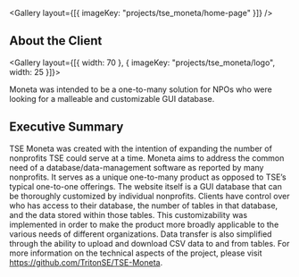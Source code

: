 
<Gallery layout={[{ imageKey: "projects/tse_moneta/home-page" }]} />

## About the Client

<Gallery layout={[{ width: 70 }, { imageKey: "projects/tse_moneta/logo", width: 25 }]}>

Moneta was intended to be a one-to-many solution for NPOs who were looking for a malleable and customizable GUI database.

</Gallery>

## Executive Summary

TSE Moneta was created with the intention of expanding the number of nonprofits TSE could serve at a time. Moneta aims to address the common need of a database/data-management software as reported by many nonprofits. It serves as a unique one-to-many product as opposed to TSE’s typical one-to-one offerings. The website itself is a GUI database that can be thoroughly customized by individual nonprofits. Clients have control over who has access to their database, the number of tables in that database, and the data stored within those tables. This customizability was implemented in order to make the product more broadly applicable to the various needs of different organizations. Data transfer is also simplified through the ability to upload and download CSV data to and from tables. For more information on the technical aspects of the project, please visit https://github.com/TritonSE/TSE-Moneta.
